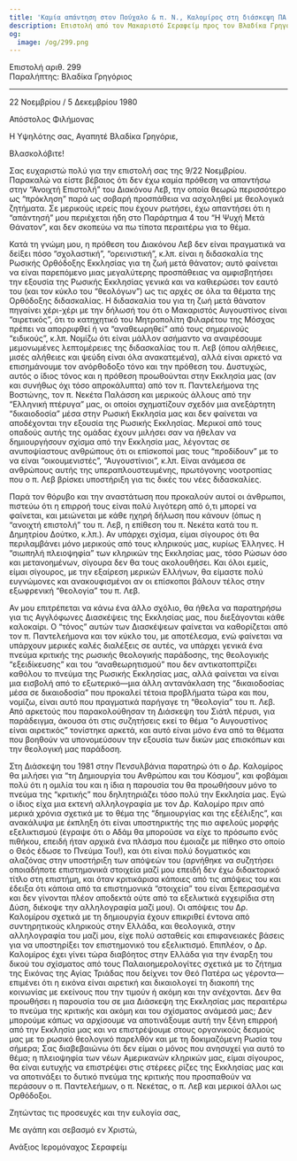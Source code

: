 ```yaml
---
title: 'Καμία απάντηση στον Πούχαλο & π. Ν., Καλομίρος στη διάσκεψη ΠΑ'
description: Επιστολή από τον Μακαριστό Σεραφείμ προς τον Βλαδίκα Γρηγόριο.
og:
  image: /og/299.png
---
```


<div style={{textAlign:'right', fontFamily:'monospace'}}>Επιστολή αριθ. 299</div>
<div style={{textAlign:'left', fontFamily:'monospace'}}>Παραλήπτης: Βλαδίκα Γρηγόριος</div>

---

22 Νοεμβρίου / 5 Δεκεμβρίου 1980

Απόστολος Φιλήμονας

Η Υψηλότης σας, Αγαπητέ Βλαδίκα Γρηγόριε,

Βλασκολόβιτε!

Σας ευχαριστώ πολύ για την επιστολή σας της 9/22 Νοεμβρίου. Παρακαλώ να είστε βέβαιος ότι δεν έχω καμία πρόθεση να απαντήσω στην “Ανοιχτή Επιστολή” του Διακόνου Λεβ, την οποία θεωρώ περισσότερο ως “πρόκληση” παρά ως σοβαρή προσπάθεια να ασχοληθεί με θεολογικά ζητήματα. Σε μερικούς ιερείς που έχουν ρωτήσει, έχω απαντήσει ότι η “απάντησή” μου περιέχεται ήδη στο Παράρτημα 4 του “Η Ψυχή Μετά Θάνατον”, και δεν σκοπεύω να πω τίποτα περαιτέρω για το θέμα.

Κατά τη γνώμη μου, η πρόθεση του Διακόνου Λεβ δεν είναι πραγματικά να δείξει πόσο “σχολαστική”, “ορεινιστική”, κ.λπ. είναι η διδασκαλία της Ρωσικής Ορθόδοξης Εκκλησίας για τη ζωή μετά θάνατον; αυτό φαίνεται να είναι παρεπόμενο μιας μεγαλύτερης προσπάθειας να αμφισβητήσει την εξουσία της Ρωσικής Εκκλησίας γενικά και να καθιερώσει τον εαυτό του (και τον κύκλο του “θεολόγων”) ως τις αρχές σε όλα τα θέματα της Ορθόδοξης διδασκαλίας. Η διδασκαλία του για τη ζωή μετά θάνατον πηγαίνει χέρι-χέρι με την δήλωσή του ότι ο Μακαριστός Αυγουστίνος είναι “αιρετικός”, ότι το κατηχητικό του Μητροπολίτη Φιλαρέτου της Μόσχας πρέπει να απορριφθεί ή να “αναθεωρηθεί” από τους σημερινούς “ειδικούς”, κ.λπ. Νομίζω ότι είναι μάλλον ασήμαντο να αναιρέσουμε μεμονωμένες λεπτομέρειες της διδασκαλίας του π. Λεβ (όπου αλήθειες, μισές αλήθειες και ψεύδη είναι όλα ανακατεμένα), αλλά είναι αρκετό να επισημάνουμε τον ανόρθοδοξο τόνο και την πρόθεση του. Δυστυχώς, αυτός ο ίδιος τόνος και η πρόθεση προωθούνται στην Εκκλησία μας (αν και συνήθως όχι τόσο απροκάλυπτα) από τον π. Παντελεήμονα της Βοστώνης, τον π. Νεκέτα Παλάσση και μερικούς άλλους από την “Ελληνική πτέρυγα” μας, οι οποίοι σχηματίζουν σχεδόν μια ανεξάρτητη “δικαιοδοσία” μέσα στην Ρωσική Εκκλησία μας και δεν φαίνεται να αποδέχονται την εξουσία της Ρωσικής Εκκλησίας. Μερικοί από τους οπαδούς αυτής της ομάδας έχουν μιλήσει σαν να ήθελαν να δημιουργήσουν σχίσμα από την Εκκλησία μας, λέγοντας σε ανυποψίαστους ανθρώπους ότι οι επίσκοποί μας τους “προδίδουν” με το να είναι “οικουμενιστές”, “Αυγουστίνιοι”, κ.λπ. Είναι ανάμεσα σε ανθρώπους αυτής της υπεραπλουστευμένης, πρωτόγονης νοοτροπίας που ο π. Λεβ βρίσκει υποστήριξη για τις δικές του νέες διδασκαλίες.

Παρά τον θόρυβο και την αναστάτωση που προκαλούν αυτοί οι άνθρωποι, πιστεύω ότι η επιρροή τους είναι πολύ λιγότερη από ό,τι μπορεί να φαίνεται, και μειώνεται με κάθε ηχηρή δήλωση που κάνουν (όπως η “ανοιχτή επιστολή” του π. Λεβ, η επίθεση του π. Νεκέτα κατά του π. Δημητρίου Δούτκο, κ.λπ.). Αν υπάρχει σχίσμα, είμαι σίγουρος ότι θα περιλαμβάνει μόνο μερικούς από τους κληρικούς μας, κυρίως Έλληνες. Η “σιωπηλή πλειοψηφία” των κληρικών της Εκκλησίας μας, τόσο Ρώσων όσο και μετανοημένων, σίγουρα δεν θα τους ακολουθήσει. Και όλοι εμείς, είμαι σίγουρος, με την εξαίρεση μερικών Ελλήνων, θα είμαστε πολύ ευγνώμονες και ανακουφισμένοι αν οι επίσκοποι βάλουν τέλος στην εξωφρενική “θεολογία” του π. Λεβ.

Αν μου επιτρέπεται να κάνω ένα άλλο σχόλιο, θα ήθελα να παρατηρήσω για τις Αγγλόφωνες Διασκέψεις της Εκκλησίας μας, που διεξάγονται κάθε καλοκαίρι. Ο “τόνος” αυτών των Διασκέψεων φαίνεται να καθορίζεται από τον π. Παντελεήμονα και τον κύκλο του, με αποτέλεσμα, ενώ φαίνεται να υπάρχουν μερικές καλές διαλέξεις σε αυτές, να υπάρχει γενικά ένα πνεύμα κριτικής της ρωσικής θεολογικής παράδοσης, της θεολογικής “εξειδίκευσης” και του “αναθεωρητισμού” που δεν αντικατοπτρίζει καθόλου το πνεύμα της Ρωσικής Εκκλησίας μας, αλλά φαίνεται να είναι μια εισβολή από το εξωτερικό—μια άλλη αντανάκλαση της “δικαιοδοσίας μέσα σε δικαιοδοσία” που προκαλεί τέτοια προβλήματα τώρα και που, νομίζω, είναι αυτό που πραγματικά παρήγαγε τη “θεολογία” του π. Λεβ. Από αρκετούς που παρακολούθησαν τη Διάσκεψη του Σιάτλ πέρυσι, για παράδειγμα, άκουσα ότι στις συζητήσεις εκεί το θέμα “ο Αυγουστίνος είναι αιρετικός” τονίστηκε αρκετά, και αυτό είναι μόνο ένα από τα θέματα που βοηθούν να υπονομεύσουν την εξουσία των δικών μας επισκόπων και την θεολογική μας παράδοση.

Στη Διάσκεψη του 1981 στην Πενσυλβάνια παρατηρώ ότι ο Δρ. Καλομίρος θα μιλήσει για “τη Δημιουργία του Ανθρώπου και του Κόσμου”, και φοβάμαι πολύ ότι η ομιλία του και η ίδια η παρουσία του θα προωθήσουν μόνο το πνεύμα της “κριτικής” που δηλητηριάζει τόσο πολύ την Εκκλησία μας. Εγώ ο ίδιος είχα μια εκτενή αλληλογραφία με τον Δρ. Καλομίρο πριν από μερικά χρόνια σχετικά με το θέμα της “δημιουργίας και της εξέλιξης”, και ανακάλυψα με έκπληξη ότι είναι υποστηρικτής της πιο αφελούς μορφής εξελικτισμού (έγραψε ότι ο Αδάμ θα μπορούσε να είχε το πρόσωπο ενός πιθήκου, επειδή ήταν αρχικά ένα πλάσμα που έμοιαζε με πίθηκο στο οποίο ο Θεός έδωσε το Πνεύμα Του!), και ότι είναι πολύ δογματικός και αλαζόνας στην υποστήριξη των απόψεών του (αρνήθηκε να συζητήσει οποιαδήποτε επιστημονικά στοιχεία μαζί μου επειδή δεν έχω διδακτορικό τίτλο στη επιστήμη, και όταν κριτικάρισα κάποιες από τις απόψεις του και έδειξα ότι κάποια από τα επιστημονικά “στοιχεία” του είναι ξεπερασμένα και δεν γίνονται πλέον αποδεκτά ούτε από τα εξελικτικά εγχειρίδια στη Δύση, διέκοψε την αλληλογραφία μαζί μου). Οι απόψεις του Δρ. Καλομίρου σχετικά με τη δημιουργία έχουν επικριθεί έντονα από συντηρητικούς κληρικούς στην Ελλάδα, και θεολογικά, στην αλληλογραφία του μαζί μου, είχε πολύ ασταθείς και επιφανειακές βάσεις για να υποστηρίξει τον επιστημονικό του εξελικτισμό. Επιπλέον, ο Δρ. Καλομίρος έχει γίνει τώρα διαβόητος στην Ελλάδα για την έναρξη του δικού του σχίσματος από τους Παλαιοημερολογίτες σχετικά με το ζήτημα της Εικόνας της Αγίας Τριάδας που δείχνει τον Θεό Πατέρα ως γέροντα—επιμένει ότι η εικόνα είναι αιρετική και δικαιολογεί τη διακοπή της κοινωνίας με εκείνους που την τιμούν ή ακόμη και την ανέχονται. Δεν θα προωθήσει η παρουσία του σε μια Διάσκεψη της Εκκλησίας μας περαιτέρω το πνεύμα της κριτικής και ακόμη και του σχίσματος ανάμεσά μας; Δεν μπορούμε κάπως να αρχίσουμε να αποτινάξουμε αυτή την ξένη επιρροή από την Εκκλησία μας και να επιστρέψουμε στους οργανικούς δεσμούς μας με το ρωσικό θεολογικό παρελθόν και με τη δοκιμαζόμενη Ρωσία του σήμερα; Σας διαβεβαιώνω ότι δεν είμαι ο μόνος που ανησυχεί για αυτό το θέμα; η πλειοψηφία των νέων Αμερικανών κληρικών μας, είμαι σίγουρος, θα είναι ευτυχής να επιστρέψει στις στέρεες ρίζες της Εκκλησίας μας και να αποτινάξει το δυτικό πνεύμα της κριτικής που προσπαθούν να περάσουν ο π. Παντελεήμων, ο π. Νεκέτας, ο π. Λεβ και μερικοί άλλοι ως Ορθόδοξοι.

Ζητώντας τις προσευχές και την ευλογία σας,

Με αγάπη και σεβασμό εν Χριστώ,

Ανάξιος Ιερομόναχος Σεραφείμ